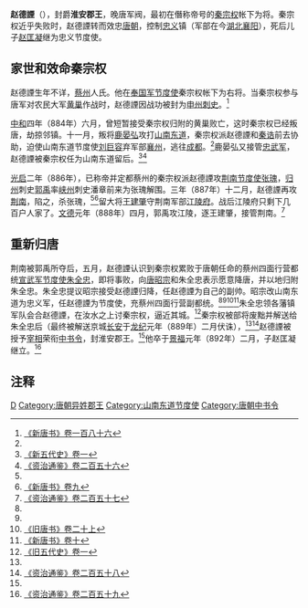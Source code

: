 '''赵德諲'''（{{bd|9世纪||892年||catIdx=Z赵}}），封爵'''淮安郡王'''，晚唐军阀，最初在僭称帝号的[[秦宗权|秦宗权]]帐下为将。秦宗权近乎失败时，赵德諲转而效忠[[唐朝|唐朝]]，控制[[忠义|忠义]]镇（军部在今[[湖北|湖北]][[襄阳|襄阳]]），死后儿子[[赵匡凝|赵匡凝]]继为忠义节度使。

== 家世和效命秦宗权 ==
赵德諲生年不详，[[蔡州_(隋朝)|蔡州]]人氏。他在[[奉国军节度使|奉国军节度使]]秦宗权帐下为右将。当秦宗权参与唐军对农民大军[[黄巢|黄巢]]作战时，赵德諲因战功被封为[[申州|申州]][[刺史|刺史]]。<ref name=NBT186>[[s:新唐书/卷186|《新唐书》卷一百八十六]]</ref>

[[中和_(唐朝)|中和]]四年（884年）六月，曾短暂接受秦宗权归附的黄巢败亡，这时秦宗权已经叛唐，劫掠邻镇。十一月，叛将[[鹿晏弘|鹿晏弘]]攻打[[山南东道|山南东道]]，秦宗权派赵德諲和[[秦诰|秦诰]]前去协助，迫使山南东道节度使[[刘巨容|刘巨容]]弃军部[[襄州_(西魏)|襄州]]，逃往[[成都|成都]]。<ref name=NBT186/>鹿晏弘又接管[[忠武军|忠武军]]，赵德諲被秦宗权任为山南东道留后。<ref name=NHFD1>[[:s:新五代史/卷01|《新五代史》卷一]]</ref><ref>[[s:资治通鉴/卷256|《资治通鉴》卷二百五十六]]</ref>

[[光启|光启]]二年（886年），已称帝并定都蔡州的秦宗权派赵德諲攻[[荆南节度使|荆南节度使]][[张瑰_(五代)|张瑰]]，[[归州|归州]]刺史[[郭禹|郭禹]]率[[峡州|峡州]]刺史潘章前来为张瑰解围。三年（887年）十二月，赵德諲再攻[[荆南|荆南]]，陷之，杀张瑰，<ref name=NBT186/><ref>[[:s:新唐书/卷9|《新唐书》卷九]]</ref>留大将[[王建肇|王建肇]]守荆南军部[[江陵府|江陵府]]。战后江陵府只剩下几百户人家了。[[文德_(唐朝)|文德]]元年（888年）四月，郭禹攻江陵，逐王建肇，接管荆南。<ref name=ZZTJ257>[[s:资治通鉴/卷257|《资治通鉴》卷二百五十七]]</ref>

== 重新归唐 ==
荆南被郭禹所夺后，五月，赵德諲认识到秦宗权累败于唐朝任命的蔡州四面行营都统[[宣武军节度使|宣武军节度使]][[朱全忠|朱全忠]]，即将事败，向[[唐昭宗|唐昭宗]]和朱全忠表示愿意降唐，并以地归附朱全忠。朱全忠提议昭宗接受赵德諲归降，任赵德諲为自己的副帅。昭宗改山南东道为忠义军，任赵德諲为节度使，充蔡州四面行营副都统。<ref name=NHFD1/><ref name=ZZTJ257/><ref>[[:s:旧唐书/卷20上|《旧唐书》卷二十上]]</ref><ref>[[:s:新唐书/卷10|《新唐书》卷十]]</ref>朱全忠领各藩镇军队会合赵德諲，在汝水之上讨秦宗权，逼近其城。<ref>[[:s:旧五代史/卷1|《旧五代史》卷一]]</ref>秦宗权被部将废黜并解送给朱全忠后（最终被解送京城[[长安|长安]]于[[龙纪|龙纪]]元年（889年）二月伏诛），<ref name=ZZTJ257/><ref>[[s:资治通鉴/卷258|《资治通鉴》卷二百五十八]]</ref>赵德諲被授予[[宰相|宰相]]荣衔[[中书令|中书令]]，封淮安郡王。<ref name=NBT186/>他卒于[[景福_(唐朝)|景福]]元年（892年）二月，子赵匡凝继立。<ref>[[s:资治通鉴/卷259|《资治通鉴》卷二百五十九]]</ref>

== 注释 ==
{{reflist}}

{{DEFAULTSORT:Z}}
[[Category:赵姓|D]]
[[Category:唐朝异姓郡王|Category:唐朝异姓郡王]]
[[Category:山南东道节度使|Category:山南东道节度使]]
[[Category:唐朝中书令|Category:唐朝中书令]]